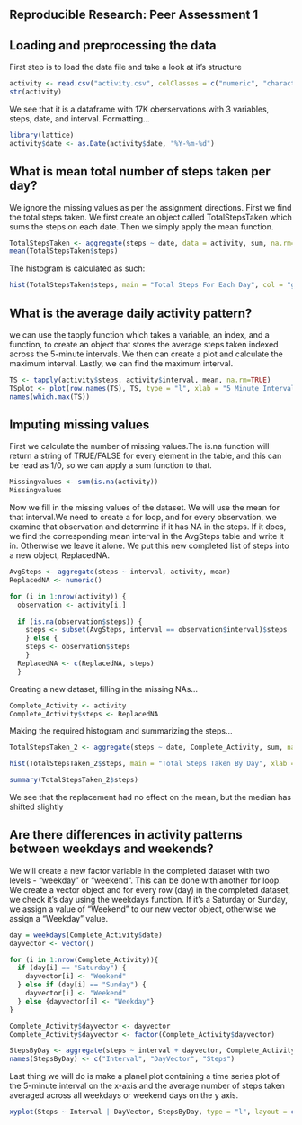 ## Reproducible Research: Peer Assessment 1

## Loading and preprocessing the data

First step is to load the data file and take a look at it's structure

```r
activity <- read.csv("activity.csv", colClasses = c("numeric", "character", "numeric"))
str(activity)
```

We see that it is a dataframe with 17K oberservations with 3 variables, steps, date, and interval. Formatting...

```r
library(lattice)
activity$date <- as.Date(activity$date, "%Y-%m-%d")
```

## What is mean total number of steps taken per day?

We ignore the missing values as per the assignment directions. First we find the total steps taken. We first create an object called TotalStepsTaken which sums the steps on each date. Then we simply apply the mean function.

```r
TotalStepsTaken <- aggregate(steps ~ date, data = activity, sum, na.rm=TRUE)
mean(TotalStepsTaken$steps)
```

The histogram is calculated as such:

```r
hist(TotalStepsTaken$steps, main = "Total Steps For Each Day", col = "green", xlab = "Day")
```


## What is the average daily activity pattern?

we can use the tapply function which takes a variable, an index, and a function, to create an object that stores the average steps taken indexed across the 5-minute intervals. We then can create a plot and calculate the maximum interval. Lastly, we can find the maximum interval.

```r
TS <- tapply(activity$steps, activity$interval, mean, na.rm=TRUE)
TSplot <- plot(row.names(TS), TS, type = "l", xlab = "5 Minute Interval", ylab = "Average Across Days", main = "Average Steps Taken", col = "green")
names(which.max(TS))
```

## Imputing missing values

First we calculate the number of missing values.The is.na function will return a string of TRUE/FALSE for every element in the table, and this can be read as 1/0, so we can apply a sum function to that.

```r
Missingvalues <- sum(is.na(activity))
Missingvalues
```

Now we fill in the missing values of the dataset. We will use the mean for that interval.We need to create a for loop, and for every observation, we examine that observation and determine if it has NA in the steps. If it does, we find the corresponding mean interval in the AvgSteps table and write it in. Otherwise we leave it alone. We put this new completed list of steps into a new object, ReplacedNA.

```r
AvgSteps <- aggregate(steps ~ interval, activity, mean)
ReplacedNA <- numeric()

for (i in 1:nrow(activity)) {
  observation <- activity[i,]
  
  if (is.na(observation$steps)) {
    steps <- subset(AvgSteps, interval == observation$interval)$steps
    } else {
    steps <- observation$steps
    }
  ReplacedNA <- c(ReplacedNA, steps)
  }

```

Creating a new dataset, filling in the missing NAs...

```r

Complete_Activity <- activity
Complete_Activity$steps <- ReplacedNA
```

Making the required histogram and summarizing the steps...

```r
TotalStepsTaken_2 <- aggregate(steps ~ date, Complete_Activity, sum, na.rm=TRUE)

hist(TotalStepsTaken_2$steps, main = "Total Steps Taken By Day", xlab = "Day", col = "green")

summary(TotalStepsTaken_2$steps)
```

We see that the replacement had no effect on the mean, but the median has shifted slightly

## Are there differences in activity patterns between weekdays and weekends?

We will create a new factor variable in the completed dataset with two levels - "weekday" or "weekend". This can be done with another for loop. We create a vector object and for every row (day) in the completed dataset, we check it's day using the weekdays function. If it's a Saturday or Sunday, we assign a value of "Weekend" to our new vector object, otherwise we assign a "Weekday" value. 

```r
day = weekdays(Complete_Activity$date)
dayvector <- vector()

for (i in 1:nrow(Complete_Activity)){
  if (day[i] == "Saturday") {
    dayvector[i] <- "Weekend"
  } else if (day[i] == "Sunday") {
    dayvector[i] <- "Weekend"
  } else {dayvector[i] <- "Weekday"}
}

Complete_Activity$dayvector <- dayvector
Complete_Activity$dayvector <- factor(Complete_Activity$dayvector)

StepsByDay <- aggregate(steps ~ interval + dayvector, Complete_Activity, mean)
names(StepsByDay) <- c("Interval", "DayVector", "Steps")

```

Last thing we will do is make a planel plot containing a time series plot of the 5-minute interval on the x-axis and the average number of steps taken averaged across all weekdays or weekend days on  the y axis.

```r
xyplot(Steps ~ Interval | DayVector, StepsByDay, type = "l", layout = c(1,2), xlab = "Interval", ylab = "Number of Steps")
```

